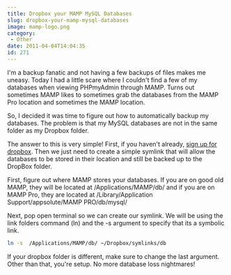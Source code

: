 ```yaml
---
title: Dropbox your MAMP MySQL Databases
slug: dropbox-your-mamp-mysql-databases
image: mamp-logo.png
category:
 - Other
date: 2011-04-04T14:04:35
id: 271
---
```


I'm a backup fanatic and not having a few backups of files makes me uneasy. Today I had a little scare where I couldn't find a few of my databases when viewing PHPmyAdmin through MAMP. Turns out sometimes MAMP likes to sometimes grab the databases from the MAMP Pro location and sometimes the MAMP location.

So, I decided it was time to figure out how to automatically backup my databases. The problem is that my MySQL databases are not in the same folder as my Dropbox folder.

The answer to this is very simple! First, if you haven't already, <a target="_blank" href="http://db.tt/87Zmy6yJ">sign up for dropbox</a>. Then we just need to create a simple symlink that will allow the databases to be stored in their location and still be backed up to the DropBox folder.

First, figure out where MAMP stores your databases. If you are on good old MAMP, they will be located at /Applications/MAMP/db/ and if you are on MAMP Pro, they are located at /Library/Application Support/appsolute/MAMP PRO/db/mysql/

Next, pop open terminal so we can create our symlink. We will be using the link folders command (ln) and the -s argument to specify that its a symbolic link.

```bash
ln -s  /Applications/MAMP/db/ ~/Dropbox/symlinks/db
```
If your dropbox folder is different, make sure to change the last argument. Other than that, you're setup. No more database loss nightmares!